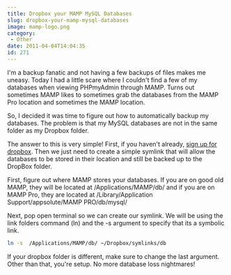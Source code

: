 ```yaml
---
title: Dropbox your MAMP MySQL Databases
slug: dropbox-your-mamp-mysql-databases
image: mamp-logo.png
category:
 - Other
date: 2011-04-04T14:04:35
id: 271
---
```


I'm a backup fanatic and not having a few backups of files makes me uneasy. Today I had a little scare where I couldn't find a few of my databases when viewing PHPmyAdmin through MAMP. Turns out sometimes MAMP likes to sometimes grab the databases from the MAMP Pro location and sometimes the MAMP location.

So, I decided it was time to figure out how to automatically backup my databases. The problem is that my MySQL databases are not in the same folder as my Dropbox folder.

The answer to this is very simple! First, if you haven't already, <a target="_blank" href="http://db.tt/87Zmy6yJ">sign up for dropbox</a>. Then we just need to create a simple symlink that will allow the databases to be stored in their location and still be backed up to the DropBox folder.

First, figure out where MAMP stores your databases. If you are on good old MAMP, they will be located at /Applications/MAMP/db/ and if you are on MAMP Pro, they are located at /Library/Application Support/appsolute/MAMP PRO/db/mysql/

Next, pop open terminal so we can create our symlink. We will be using the link folders command (ln) and the -s argument to specify that its a symbolic link.

```bash
ln -s  /Applications/MAMP/db/ ~/Dropbox/symlinks/db
```
If your dropbox folder is different, make sure to change the last argument. Other than that, you're setup. No more database loss nightmares!